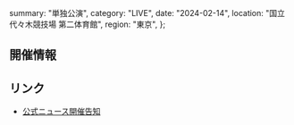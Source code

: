   summary: "単独公演",
  category: "LIVE",
  date: "2024-02-14",
  location: "国立代々木競技場 第二体育館",
  region: "東京",
};

## 開催情報

## リンク

- [公式ニュース開催告知](https://takanenonadeshiko.jp/2025年2月14日金-国立代々木競技場-第二体育館にて単独/)
